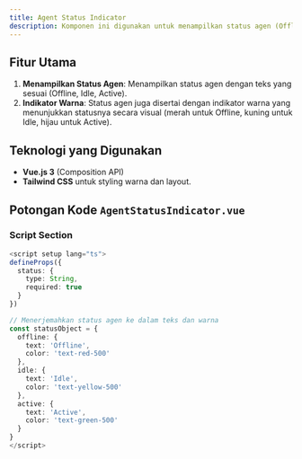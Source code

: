 ```yaml
---
title: Agent Status Indicator
description: Komponen ini digunakan untuk menampilkan status agen (Offline, Idle, atau Active) dengan indikator warna dan teks.
---
```


## Fitur Utama
1. **Menampilkan Status Agen**: Menampilkan status agen dengan teks yang sesuai (Offline, Idle, Active).
2. **Indikator Warna**: Status agen juga disertai dengan indikator warna yang menunjukkan statusnya secara visual (merah untuk Offline, kuning untuk Idle, hijau untuk Active).

## Teknologi yang Digunakan
- **Vue.js 3** (Composition API)
- **Tailwind CSS** untuk styling warna dan layout.

## Potongan Kode `AgentStatusIndicator.vue`

### Script Section

```typescript
<script setup lang="ts">
defineProps({
  status: {
    type: String,
    required: true
  }
})

// Menerjemahkan status agen ke dalam teks dan warna
const statusObject = {
  offline: {
    text: 'Offline',
    color: 'text-red-500'
  },
  idle: {
    text: 'Idle',
    color: 'text-yellow-500'
  },
  active: {
    text: 'Active',
    color: 'text-green-500'
  }
}
</script>
